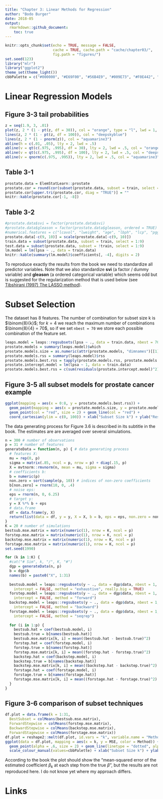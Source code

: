 ```yaml
---
title: "Chapter 3: Linear Methods for Regression"
author: "Bodo Burger"
date: 2018-05
output:
  rmarkdown::github_document:
    toc: true
---
```


```r
knitr::opts_chunk$set(echo = TRUE, message = FALSE,
                      cache = TRUE, cache.path = "cache/chapter03/",
                      fig.path = "figures/")
set.seed(123)
library("mlr")
library("ggplot2")
theme_set(theme_light())
cbbPalette = c("#000000", "#E69F00", "#56B4E9", "#009E73", "#F0E442", "#0072B2", "#D55E00", "#CC79A7")
```

# Linear Regression Models


## Figure 3-3 tail probabilities

```r
z = seq(1.9, 3, .01)
plot(z, 2 * (1 - pt(z, df = 30)), col = "orange", type = "l", lwd = 1, xlab = "Z", ylab = "Tail Probabilities")
lines(z, 2 * (1 - pt(z, df = 100)), col = "deepskyblue")
lines(z, 2 * (1 - pnorm(z)), col = "aquamarine3")
abline(h = c(.01, .05), lty = 2, lwd = .5)
abline(v = qt(c(.975, .995), df = 30), lty = 2, lwd = .5, col = "orange")
abline(v = qt(c(.975, .995), df = 100), lty = 2, lwd = .5, col = "deepskyblue")
abline(v = qnorm(c(.975, .995)), lty = 2, lwd = .5, col = "aquamarine3")
```

## Table 3-1

```r
prostate.data = ElemStatLearn::prostate
prostate.cor = round(cor(subset(prostate.data, subset = train, select = 1:8)), digits = 3)
prostate.cor[upper.tri(prostate.cor, diag = "TRUE")] = ""
knitr::kable(prostate.cor[-1, -8])
```

## Table 3-2

```r
#prostate.data$svi = factor(prostate.data$svi) 
#prostate.data$gleason = factor(prostate.data$gleason, ordered = TRUE)
#numerical.features = c("lcavol", "lweight", "age", "lbph", "lcp", "pgg45")
prostate.data[-c(9, 10)] = scale(prostate.data[-c(9, 10)])
train.data = subset(prostate.data, subset = train, select = 1:9)
test.data = subset(prostate.data, subset = !train, select = 1:9)
lm.model = lm(lpsa ~ ., data = train.data)
knitr::kable(summary(lm.model)$coefficients[, -4], digits = 2)
```

To reproduce exactly the results from the book we need to standardize all predictor variables. Note that we also standardize **svi** (a factor / dummy variable) and **gleason** (a ordered categorical variable) which seems odd but is suggested for the regularization method that is used below (see [Tibshirani (1997) The LASSO method](http://statweb.stanford.edu/~tibs/lasso/fulltext.pdf)).

# Subset Selection

The dataset has 8 features. The number of combination for subset size k is $\binom{8}{k}$; for 
$k = 4$ we reach the maximum number of combinations $\binom{8}{4} = 70$, so if we set `nbest = 70`
we store each possible combination of the feature set.

```r
leaps.model = leaps::regsubsets(lpsa ~ ., data = train.data, nbest = 70, really.big = TRUE)
prostate.models = summary(leaps.model)$which
prostate.models.size = as.numeric(attr(prostate.models, "dimnames")[[1]])
prostate.models.rss = summary(leaps.model)$rss
prostate.models.best.rss = tapply(prostate.models.rss, prostate.models.size, min)
prostate.intercept.model = lm(lpsa ~ 1, data = train.data)
prostate.models.best.rss = c(sum(residuals(prostate.intercept.model)^2), prostate.models.best.rss)
```

## Figure 3-5 all subset models for prostate cancer example

```r
ggplot(mapping = aes(x = 0:8, y = prostate.models.best.rss)) +
  geom_point(mapping = aes(x = prostate.models.size, y = prostate.models.rss), col = "slategray") + 
  geom_point(col = "red", size = 2) + geom_line(col = "red") +
  coord_cartesian(ylim = c(0, 100)) + xlab("Subset Size k") + ylab("Residual Sum-of-Squares")
```

The data generating process for Figure 3.6 is described in its subtitle in the book. The estimates are are averaged over several simulations.

```r
n = 300 # number of observations
p = 31 # number of features
generateData = function(n, p) { # data generating process
  # features X:
  mu = rep(0, p)
  sigma = matrix(.85, ncol = p, nrow = p) + diag(.15, p)
  X = mvtnorm::rmvnorm(n, mean = mu, sigma = sigma)
  # coefficients b:
  b = numeric(p)
  non.zero = sort(sample(p, 10)) # indices of non-zero coefficients
  b[non.zero] = rnorm(10, 0, .4)
  # noise eps:
  eps = rnorm(n, 0, 6.25)
  # target y:
  y = X %*% b + eps
  # data.frame
  df = data.frame(y, X)
  return(list(data = df, y = y, X = X, b = b, eps = eps, non.zero = non.zero))
}
K = 20 # number of simulations
bestsub.mse.matrix = matrix(numeric(1), nrow = K, ncol = p)
forstep.mse.matrix = matrix(numeric(1), nrow = K, ncol = p)
backstep.mse.matrix = matrix(numeric(1), nrow = K, ncol = p)
forstage.mse.matrix = matrix(numeric(1), nrow = K, ncol = p)
set.seed(1990)

for (k in 1:K) {
  #cat("# Sim", k, "/", K, "#")
  dgp = generateData(n, p)
  b = dgp$b
  names(b) = paste0("X", 1:31)
  
  bestsub.model = leaps::regsubsets(y ~ ., data = dgp$data, nbest = 1, nvmax = 300540195,
    intercept = FALSE, method = "exhaustive", really.big = TRUE)
  forstep.model = leaps::regsubsets(y ~ ., data = dgp$data, nbest = 1, nvmax = 31,
    intercept = FALSE, method = "forward")
  backstep.model = leaps::regsubsets(y ~ ., data = dgp$data, nbest = 1, nvmax = 31,
    intercept = FALSE, method = "backward")
  forstage.model = leaps::regsubsets(y ~ ., data = dgp$data, nbest = 1, nvmax = 31,
    intercept = FALSE, method = "seqrep")
  
  for (i in 1:p) {
    bestsub.hat = coef(bestsub.model, i)
    bestsub.true = b[names(bestsub.hat)]
    bestsub.mse.matrix[k, i] = mean((bestsub.hat - bestsub.true)^2)
    forstep.hat = coef(forstep.model, i)
    forstep.true = b[names(forstep.hat)]
    forstep.mse.matrix[k, i] = mean((forstep.hat - forstep.true)^2)
    backstep.hat = coef(backstep.model, i)
    backstep.true = b[names(backstep.hat)]
    backstep.mse.matrix[k, i] = mean((backstep.hat - backstep.true)^2)
    forstage.hat = coef(forstage.model, i)
    forstage.true = b[names(forstage.hat)]
    forstage.mse.matrix[k, i] = mean((forstage.hat - forstage.true)^2)
  }
}
```

## Figure 3-6 comparison of subset techniques

```r
df.plot = data.frame(k = 1:31,
  BestSubset = colMeans(bestsub.mse.matrix),
  ForwardStepwise = colMeans(forstep.mse.matrix),
  BackwardStepwise = colMeans(backstep.mse.matrix),
  ForwardStagewise = colMeans(forstage.mse.matrix))
df.plot = reshape2::melt(df.plot, id.vars = "k", variable.name = "Method", value.name = "MSE")
ggplot(data = df.plot, mapping = aes(x = k, y = MSE, color = Method)) +
  geom_point(alpha = .6, size = 2) + geom_line(linetype = "dotted", alpha = .2) +
  scale_colour_manual(values=cbbPalette) + xlab("Subset Size k") + ylab("MSE(beta.hat, beta.true)")
```

According to the book the plot should show the "mean-squared error of the estimated coefficient
$\beta_k$ at each step from the true $\beta$", but the results are not reproduced here.
I do not know yet where my approach differs.


# Links

